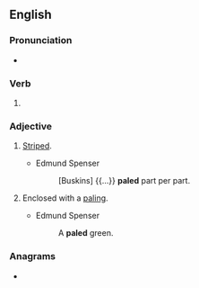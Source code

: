 ==English==

===Pronunciation===
* {{IPA|/peɪld/|lang=en}}

===Verb===
{{head|en|verb form}}

# {{en-past of|pale}}

===Adjective===
{{en-adj}}

# {{lb|en|obsolete}} [[striped|Striped]].
#* Edmund Spenser
#*: [Buskins] {{...}} '''paled''' part per part.
# {{lb|en|obsolete}} Enclosed with a [[paling]].
#* Edmund Spenser
#*: A '''paled''' green.

===Anagrams===
* {{anagrams|en|a=adelp|padel|padle|pedal|plead}}